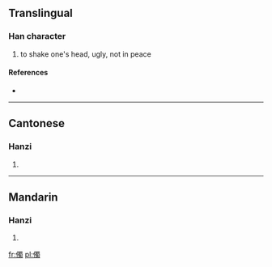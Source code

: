 ==Translingual==

===Han character===
{{Han char|rn=9|rad=人|as=13|sn=15|four=|canj=人田中戈 (OWLI)}}

# to shake one's head, ugly, not in peace

====References====
* {{Han ref|kx=0119.070|hdz=10225.090|uh=3494|ud=13460}}

----

==Cantonese==

===Hanzi===
{{yue-hanzi|jyut=|y=suk6}}

# {{defn|lang=yue|sort=人13}}

----

==Mandarin==

===Hanzi===
{{cmn-hanzi|pin=[[shǔ]] ([[shu3]])|wg=shu<sup>3</sup>}}

# {{defn|lang=cmn|sort=人13}}

[[fr:㒔]]
[[pl:㒔]]